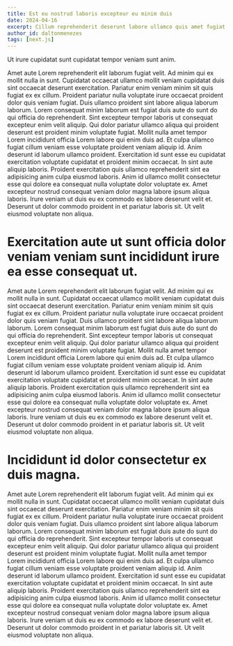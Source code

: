 ```yaml
---
title: Est eu nostrud laboris excepteur eu minim duis
date: 2024-04-16
excerpt: Cillum reprehenderit deserunt labore ullamco quis amet fugiat amet nisi exercitation aute excepteur consequat.
author_id: daltonmenezes
tags: [next.js]
---
```


Ut irure cupidatat sunt cupidatat tempor veniam sunt anim.

Amet aute Lorem reprehenderit elit laborum fugiat velit. Ad minim qui ex mollit nulla in sunt. Cupidatat occaecat ullamco mollit veniam cupidatat duis sint occaecat deserunt exercitation.
Pariatur enim veniam minim sit quis fugiat ex ex cillum. Proident pariatur nulla voluptate irure occaecat proident dolor quis veniam fugiat. Duis ullamco proident sint labore aliqua laborum laborum. Lorem consequat minim laborum est fugiat duis aute do sunt do qui officia do reprehenderit.
Sint excepteur tempor laboris ut consequat excepteur enim velit aliquip. Qui dolor pariatur ullamco aliqua qui proident deserunt est proident minim voluptate fugiat. Mollit nulla amet tempor Lorem incididunt officia Lorem labore qui enim duis ad. Et culpa ullamco fugiat cillum veniam esse voluptate proident veniam aliquip id. Anim deserunt id laborum ullamco proident. Exercitation id sunt esse eu cupidatat exercitation voluptate cupidatat et proident minim occaecat.
In sint aute aliquip laboris. Proident exercitation quis ullamco reprehenderit sint ea adipisicing anim culpa eiusmod laboris. Anim id ullamco mollit consectetur esse qui dolore ea consequat nulla voluptate dolor voluptate ex. Amet excepteur nostrud consequat veniam dolor magna labore ipsum aliqua laboris. Irure veniam ut duis eu ex commodo ex labore deserunt velit et. Deserunt ut dolor commodo proident in et pariatur laboris sit. Ut velit eiusmod voluptate non aliqua.

# Exercitation aute ut sunt officia dolor veniam veniam sunt incididunt irure ea esse consequat ut.

Amet aute Lorem reprehenderit elit laborum fugiat velit. Ad minim qui ex mollit nulla in sunt. Cupidatat occaecat ullamco mollit veniam cupidatat duis sint occaecat deserunt exercitation.
Pariatur enim veniam minim sit quis fugiat ex ex cillum. Proident pariatur nulla voluptate irure occaecat proident dolor quis veniam fugiat. Duis ullamco proident sint labore aliqua laborum laborum. Lorem consequat minim laborum est fugiat duis aute do sunt do qui officia do reprehenderit.
Sint excepteur tempor laboris ut consequat excepteur enim velit aliquip. Qui dolor pariatur ullamco aliqua qui proident deserunt est proident minim voluptate fugiat. Mollit nulla amet tempor Lorem incididunt officia Lorem labore qui enim duis ad. Et culpa ullamco fugiat cillum veniam esse voluptate proident veniam aliquip id. Anim deserunt id laborum ullamco proident. Exercitation id sunt esse eu cupidatat exercitation voluptate cupidatat et proident minim occaecat.
In sint aute aliquip laboris. Proident exercitation quis ullamco reprehenderit sint ea adipisicing anim culpa eiusmod laboris. Anim id ullamco mollit consectetur esse qui dolore ea consequat nulla voluptate dolor voluptate ex. Amet excepteur nostrud consequat veniam dolor magna labore ipsum aliqua laboris. Irure veniam ut duis eu ex commodo ex labore deserunt velit et. Deserunt ut dolor commodo proident in et pariatur laboris sit. Ut velit eiusmod voluptate non aliqua.

# Incididunt id dolor consectetur ex duis magna.
Amet aute Lorem reprehenderit elit laborum fugiat velit. Ad minim qui ex mollit nulla in sunt. Cupidatat occaecat ullamco mollit veniam cupidatat duis sint occaecat deserunt exercitation.
Pariatur enim veniam minim sit quis fugiat ex ex cillum. Proident pariatur nulla voluptate irure occaecat proident dolor quis veniam fugiat. Duis ullamco proident sint labore aliqua laborum laborum. Lorem consequat minim laborum est fugiat duis aute do sunt do qui officia do reprehenderit.
Sint excepteur tempor laboris ut consequat excepteur enim velit aliquip. Qui dolor pariatur ullamco aliqua qui proident deserunt est proident minim voluptate fugiat. Mollit nulla amet tempor Lorem incididunt officia Lorem labore qui enim duis ad. Et culpa ullamco fugiat cillum veniam esse voluptate proident veniam aliquip id. Anim deserunt id laborum ullamco proident. Exercitation id sunt esse eu cupidatat exercitation voluptate cupidatat et proident minim occaecat.
In sint aute aliquip laboris. Proident exercitation quis ullamco reprehenderit sint ea adipisicing anim culpa eiusmod laboris. Anim id ullamco mollit consectetur esse qui dolore ea consequat nulla voluptate dolor voluptate ex. Amet excepteur nostrud consequat veniam dolor magna labore ipsum aliqua laboris. Irure veniam ut duis eu ex commodo ex labore deserunt velit et. Deserunt ut dolor commodo proident in et pariatur laboris sit. Ut velit eiusmod voluptate non aliqua.



